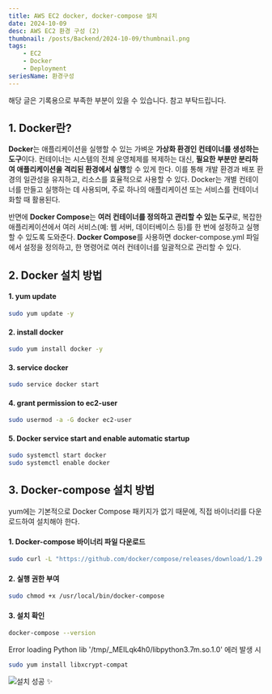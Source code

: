 ```yaml
---
title: AWS EC2 docker, docker-compose 설치
date: 2024-10-09
desc: AWS EC2 환경 구성 (2)
thumbnail: /posts/Backend/2024-10-09/thumbnail.png
tags:
    - EC2
    - Docker
    - Deployment
seriesName: 환경구성
---
```


<Thumbnail src ="/posts/Backend/2024-10-09/thumbnail.png"/>
<Callout type ="info">해당 글은 기록용으로 부족한 부분이 있을 수 있습니다. 참고 부탁드립니다.</Callout>

## 1. Docker란?
**Docker**는 애플리케이션을 실행할 수 있는 가벼운 **가상화 환경인 컨테이너를 생성하는 도구**이다. 컨테이너는 시스템의 전체 운영체제를 복제하는 대신, <Highlight color="LAVENDER">**필요한 부분만 분리하여 애플리케이션을 격리된 환경에서 실행**</Highlight>할 수 있게 한다. 이를 통해 개발 환경과 배포 환경의 일관성을 유지하고, 리소스를 효율적으로 사용할 수 있다. Docker는 개별 컨테이너를 만들고 실행하는 데 사용되며, 주로 하나의 애플리케이션 또는 서비스를 컨테이너화할 때 활용된다. 

반면에 **Docker Compose**는 <Highlight color ="LAVENDER">**여러 컨테이너를 정의하고 관리할 수 있는 도구**</Highlight>로, 복잡한 애플리케이션에서 여러 서비스(예: 웹 서버, 데이터베이스 등)를 한 번에 설정하고 실행할 수 있도록 도와준다. **Docker Compose**를 사용하면 docker-compose.yml 파일에서 설정을 정의하고, 한 명령어로 여러 컨테이너를 일괄적으로 관리할 수 있다.

## 2. Docker 설치 방법
#### 1.  yum update
```bash title="next.config.mjs"
sudo yum update -y
```

#### 2. install docker
```bash
sudo yum install docker -y
```

#### 3. service docker
```bash
sudo service docker start
```

#### 4. grant permission to ec2-user
```bash
sudo usermod -a -G docker ec2-user
```

#### 5. Docker service start and enable automatic startup
```bash
sudo systemctl start docker
sudo systemctl enable docker
```

## 3. Docker-compose 설치 방법
yum에는 기본적으로 Docker Compose 패키지가 없기 때문에, 직접 바이너리를 다운로드하여 설치해야 한다.

#### 1. Docker-compose 바이너리 파일 다운로드
```bash
sudo curl -L "https://github.com/docker/compose/releases/download/1.29.2/docker-compose-$(uname -s)-$(uname -m)" -o /usr/local/bin/docker-compose
```

#### 2. 실행 권한 부여
```bash
sudo chmod +x /usr/local/bin/docker-compose
```

#### 3. 설치 확인
```bash
docker-compose --version
```

<Callout type="danger">Error loading Python lib '/tmp/_MEILqk4h0/libpython3.7m.so.1.0' 에러 발생 시</Callout>
```bash
sudo yum install libxcrypt-compat
```

![설치 성공 ✨](/posts/Backend/2024-10-09/1.png)